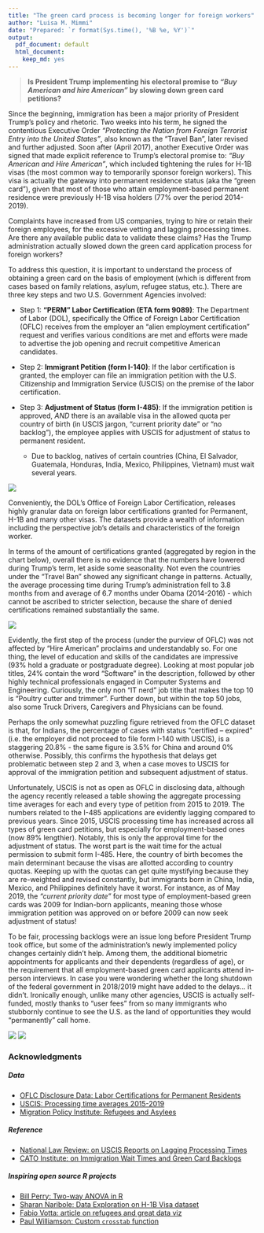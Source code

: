 ```yaml
---
title: "The green card process is becoming longer for foreign workers"
author: "Luisa M. Mimmi"
date: "Prepared: `r format(Sys.time(), '%B %e, %Y')`"
output:
  pdf_document: default
  html_document: 
    keep_md: yes
---
```


> **Is President Trump implementing his electoral promise to _“Buy American and hire American”_ by slowing down green card petitions?**

Since the beginning, immigration has been a major priority of President Trump's policy and rhetoric. Two weeks into his term, he signed the contentious Executive Order _"Protecting the Nation from Foreign Terrorist Entry into the United States"_, also known as the "Travel Ban", later revised and further adjusted. Soon after (April 2017), another Executive Order was signed that made explicit reference to Trump's electoral promise to: _"Buy American and Hire American"_, which included tightening the rules for H-1B visas (the most common way to temporarily sponsor foreign workers). This visa is actually the gateway into permanent residence status (aka the "green card"), given that most of those who attain employment-based permanent residence were previously H-1B visa holders (77% over the period 2014-2019).

Complaints have increased from US companies, trying to hire or retain their foreign employees, for the excessive vetting and lagging processing times. Are there any available public data to validate these claims? Has the Trump administration actually slowed down the green card application process for foreign workers?

To address this question, it is important to understand the process of obtaining a green card on the basis of employment (which is different from cases based on family relations, asylum, refugee status, etc.). There are three key steps and two U.S. Government Agencies involved:

+ Step 1: **"PERM" Labor Certification (ETA form 9089)**: The Department of Labor (DOL), specifically the Office of Foreign Labor Certification (OFLC) receives from the employer an "alien employment certification" request and verifies various conditions are met and efforts were made to advertise the job opening and recruit competitive American candidates. 

+ Step 2: **Immigrant Petition (form I-140)**: If the labor certification is granted, the employer can file an immigration petition with the U.S. Citizenship and Immigration Service (USCIS) on the premise of the labor certification.

+ Step 3: **Adjustment of Status (form I-485)**: If the immigration petition is approved, *AND* there is an available visa in the allowed quota per country of birth (in USCIS jargon, "current priority date" or "no backlog"), the employee applies with USCIS for adjustment of status to permanent resident. 
	+ Due to backlog, natives of certain countries (China, El Salvador, Guatemala, Honduras, India, Mexico, Philippines, Vietnam) must wait several years.

![](GC_flow.png) 

Conveniently, the DOL's Office of Foreign Labor Certification, releases highly granular data on foreign labor certifications granted for Permanent, H-1B and many other visas. The datasets provide a wealth of information including the perspective job's details and characteristics of the foreign worker. 

In terms of the amount of certifications granted (aggregated by region in the chart below), overall there is no evidence that the numbers have lowered during Trump's term, let aside some seasonality. Not even the countries under the "Travel Ban" showed any significant change in patterns. Actually, the average processing time during Trump's administration fell to 3.8 months from and average of 6.7 months under Obama (2014-2016) - which cannot be ascribed to stricter selection, because the share of denied certifications remained substantially the same. 

![](gg_static_region.png)

Evidently, the first step of the process (under the purview of OFLC) was not affected by "Hire American" proclaims and understandably so. For one thing, the level of education and skills of the candidates are impressive (93% hold a graduate or postgraduate degree). Looking at most popular job titles, 24% contain the word "Software" in the description, followed by other highly technical professionals engaged in Computer Systems and Engineering. Curiously, the only non "IT nerd" job title that makes the top 10 is "Poultry cutter and trimmer". Further down, but within the top 50 jobs, also some Truck Drivers, Caregivers and Physicians can be found. 

Perhaps the only somewhat puzzling figure retrieved from the OFLC dataset is that, for Indians, the percentage of cases with status "certified – expired" (i.e. the employer did not proceed to file form I-140 with USCIS), is a staggering 20.8% - the same figure is 3.5% for China and around 0% otherwise. Possibly, this confirms the hypothesis that delays get problematic between step 2 and 3, when a case moves to USCIS for approval of the immigration petition and subsequent adjustment of status. 

Unfortunately, USCIS is not as open as OFLC in disclosing data, although the agency recently released a table showing the aggregate processing time averages for each and every type of petition from 2015 to 2019. 
The numbers related to the I-485 applications are evidently lagging compared to previous years. Since 2015, USCIS processing time has increased across all types of green card petitions, but especially for employment-based ones (now 89% lengthier). Notably, this is only the approval time for the adjustment of status. The worst part is the wait time for the actual permission to submit form I-485. Here, the country of birth becomes the main determinant because the visas are allotted according to country quotas. Keeping up with the quotas can get quite mystifying because they are re-weighted and revised constantly, but immigrants born in China, India, Mexico, and Philippines definitely have it worst. For instance, as of May 2019, the _"current priority date"_ for most type of employment-based green cards was 2009 for Indian-born applicants, meaning those whose immigration petition was approved on or before 2009 can now seek adjustment of status! 

To be fair, processing backlogs were an issue long before President Trump took office, but some of the administration’s newly implemented policy changes certainly didn't help. Among them, the additional biometric appointments for applicants and their dependents (regardless of age), or the requirement that all employment-based green card applicants attend in-person interviews. In case you were wondering whether the long shutdown of the federal government in 2018/2019 might have added to the delays... it didn't. Ironically enough, unlike many other agencies, USCIS is actually self-funded, mostly thanks to "user fees" from so many immigrants who stubbornly continue to see the U.S. as the land of opportunities they would "permanently" call home. 


![](gg_USCIStime.png) 
![](gg_pie.png) 



### Acknowledgments

##### Data
+ [OFLC Disclosure Data: Labor Certifications for Permanent Residents](https://www.foreignlaborcert.doleta.gov/performancedata.cfm)
+ [USCIS: Processing time averages 2015-2019](https://egov.uscis.gov/processing-times/historic-pt)
+ [Migration Policy Institute: Refugees and Asylees](https://www.migrationpolicy.org/article/refugees-and-asylees-united-states#Adjusting_to_Lawful_Permanent_Resident_Status)


##### Reference
+ [National Law Review: on USCIS Reports on Lagging Processing Times](https://www.natlawreview.com/article/uscis-reports-lagging-processing-times)
+ [CATO Institute: on Immigration Wait Times and Green Card Backlogs](https://www.cato.org/publications/policy-analysis/immigration-wait-times-quotas-have-doubled-green-card-backlogs-are-long#full)

##### Inspiring open source R projects
+ [Bill Perry: Two-way ANOVA in R](https://wlperry.github.io/2017stats/05_6_twowayanova.html)
+ [Sharan Naribole: Data Exploration on H-1B Visa dataset](https://github.com/sharan-naribole/H1B_visa_eda)
+ [Fabio Votta: article on refugees and great data viz](https://favstats.eu/post/exploring_us_refugee_data/)
+ [Paul Williamson: Custom `crosstab` function](http://rstudio-pubs-static.s3.amazonaws.com/6975_c4943349b6174f448104a5513fed59a9.html)
